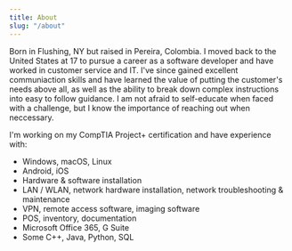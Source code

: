 ```yaml
---
title: About
slug: "/about"
---
```


Born in Flushing, NY but raised in Pereira, Colombia. I moved back to the United States at 17 to pursue a career as a software developer and have worked in customer service and IT. I've since gained excellent communiaction skills and have learned the value of putting the customer's needs above all, as well as the ability to break down complex instructions into easy to follow guidance. I am not afraid to self-educate when faced with a challenge, but I know the importance of reaching out when neccessary. 

I'm working on my CompTIA Project+ certification and have experience with:

* Windows, macOS, Linux
* Android, iOS
* Hardware & software installation
* LAN / WLAN, network hardware installation, network troubleshooting & maintenance
* VPN, remote access software, imaging software
* POS, inventory, documentation
* Microsoft Office 365, G Suite
* Some C++, Java, Python, SQL








